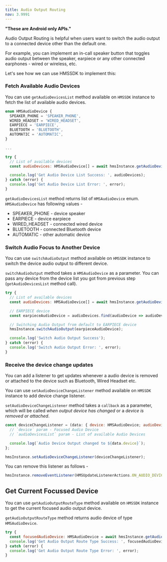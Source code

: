 ```yaml
---
title: Audio Output Routing
nav: 3.9991
---
```


**"These are Android only APIs."**

Audio Output Routing is helpful when users want to switch the audio output to a connected device other than the default one.

For example, you can implement an in-call speaker button that toggles audio output between the speaker, earpiece or any other connected earphones - wired or wireless, etc.

Let's see how we can use HMSSDK to implement this:

<div className="steps-container">

### Fetch Available Audio Devices

You can use `getAudioDevicesList` method available on `HMSSDK` instance to fetch the list of available audio devices.

```js
enum HMSAudioDevice {
  SPEAKER_PHONE = 'SPEAKER_PHONE',
  WIRED_HEADSET = 'WIRED_HEADSET',
  EARPIECE = 'EARPIECE',
  BLUETOOTH = 'BLUETOOTH',
  AUTOMATIC = 'AUTOMATIC',
}

...

try {
  // List of available devices
  const audioDevices: HMSAudioDevice[] = await hmsInstance.getAudioDevicesList();

  console.log('Get Audio Device List Success: ', audioDevices);
} catch (error) {
  console.log('Get Audio Device List Error: ', error);
}
```

`getAudioDevicesList` method returns list of `HMSAudioDevice` enum. `HMSAudioDevice` has following values -

- SPEAKER_PHONE - device speaker
- EARPIECE - device earpiece
- WIRED_HEADSET - connected wired device
- BLUETOOTH - connected Bluetooth device
- AUTOMATIC - other automatic device



### Switch Audio Focus to Another Device

You can use `switchAudioOutput` method available on `HMSSDK` instance to switch the device audio output to different device.

`switchAudioOutput` method takes a `HMSAudioDevice` as a parameter. You can pass any device from the device list you got from previous step (`getAudioDevicesList` method call).

```js
try {
  // List of available devices
  const audioDevices: HMSAudioDevice[] = await hmsInstance.getAudioDevicesList();

  // EARPIECE device
  const earpieceAudioDevice = audioDevices.find(audioDevice => audioDevice === HMSAudioDevice.EARPIECE);

  // Switching Audio Output from default to EARPIECE device
  hmsInstance.switchAudioOutput(earpieceAudioDevice);

  console.log('Switch Audio Output Success');
} catch (error) {
  console.log('Switch Audio Output Error: ', error);
}
```


### Receive the device change updates

You can add a listener to get updates whenever a audio device is removed or attached to the device such as Bluetooth, Wired Headset etc.

You can use `setAudioDeviceChangeListener` method available on `HMSSDK` instance to add device change listener.

`setAudioDeviceChangeListener` method takes a `callback` as a parameter, which will be called _when output device has changed_ or a _device is removed or attached_.

```js
const deviceChangeListener = (data: { device: HMSAudioDevice; audioDevicesList: HMSAudioDevice[] }) => {
  // `device` param - Focused Audio Device
  // `audioDevicesList` param - List of available Audio Devices

  console.log(`Audio Device Output changed to ${data.device}`);
};

hmsInstance.setAudioDeviceChangeListener(deviceChangeListener);
```

You can remove this listener as follows -

```js
hmsInstance.removeEventListener(HMSUpdateListenerActions.ON_AUDIO_DEVICE_CHANGED);
```

</div>



## Get Current Focussed Device

You can use `getAudioOutputRouteType` method available on `HMSSDK` instance to get the current focused audio output device.

`getAudioOutputRouteType` method returns audio device of type `HMSAudioDevice`.

```js
try {
  const focusedAudioDevice: HMSAudioDevice = await hmsInstance.getAudioOutputRouteType();
  console.log('Get Audio Output Route Type Success: ', focusedAudioDevice);
} catch (error) {
  console.log('Get Audio Output Route Type Error: ', error);
}
```
